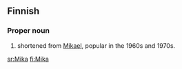 ==Finnish==

===Proper noun===
{{fi-noun|Mik|type=kala|proper=true}}

# {{given name|male||fi:}} shortened from [[Mikael]], popular in the 1960s and 1970s.

[[sr:Mika]]
[[fi:Mika]]